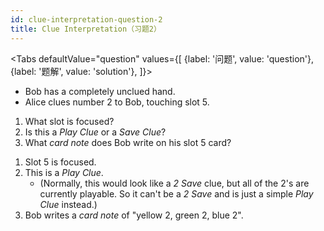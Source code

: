 ```yaml
---
id: clue-interpretation-question-2
title: Clue Interpretation（习题2）
---
```



<BeginnersGuideProgress id="clue-interpretation-question-2" />

<!-- lint disable no-undefined-references -->

<Tabs
  defaultValue="question"
  values={[
    {label: '问题', value: 'question'},
    {label: '题解', value: 'solution'},
  ]}>
<TabItem value="question">

- Bob has a completely unclued hand.
- Alice clues number 2 to Bob, touching slot 5.

1. What slot is focused?
1. Is this a _Play Clue_ or a _Save Clue_?
1. What _card note_ does Bob write on his slot 5 card?

</TabItem>
<TabItem value="solution">

1. Slot 5 is focused.
1. This is a _Play Clue_.
   - (Normally, this would look like a _2 Save_ clue, but all of the 2's are currently playable. So it can't be a _2 Save_ and is just a simple _Play Clue_ instead.)
1. Bob writes a _card note_ of "yellow 2, green 2, blue 2".

</TabItem>
</Tabs>

<ClueInterpretationQuestion2 />
